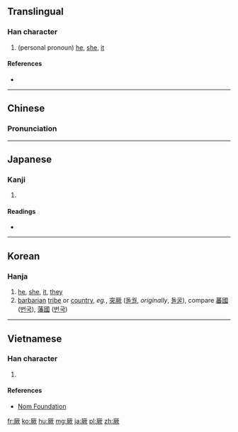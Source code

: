 ==Translingual==

===Han character===
{{Han char|rn=27|rad=厂|as=10|sn=12|four=71282|canj=MTUO|ids=⿸厂欮}}

# (personal pronoun) [[he]], [[she]], [[it]]

====References====
* {{Han ref|kx=0162.220|dkj=02992|dj=0370.080|hdz=10076.130|uh=53A5|ud=21413|bh=B3D6|bd=46038}}

----

==Chinese==
{{zh-forms}}

===Pronunciation===
{{zh-pron
|m=jué
|c=kyut3
|h=pfs=kiâ
|mc=y
|oc=y
|ma=
|cat=pron
}}

----

==Japanese==

===Kanji===
{{ja-kanji|grade=|rs=厂10}}

# {{defn|lang=ja|sort=厂10}}

====Readings====
* {{ja-readings|on=[[けつ]] (ketsu), [[くつ]] (kutsu)|kun=[[その]] (sono), [[それ]] (sore)}}

----

==Korean==

===Hanja===
{{ko-hanja|hangeul=[[궐]], [[굴]]|rv=gwol, gul|mr=kwŏl, kul}}

# [[he]], [[she]], [[it]], [[they]]
# [[barbarian]] [[tribe]] or [[country]], ''eg.'', [[突]][[厥#Korean|厥]] ([[돌궐]], ''originally'', [[돌굴]]), compare [[蕃]][[國]] ([[번국]]), [[藩]][[國]] ([[번국]])

----

==Vietnamese==

===Han character===
{{vi-hantu|[[cột]], [[quyết]]|rs=厂10}}

# {{defn|lang=vi|sort=厂10}}

====References====
* [http://nomfoundation.org/common/nom_details.php?codepoint=53a5 Nom Foundation]

[[fr:厥]]
[[ko:厥]]
[[hu:厥]]
[[mg:厥]]
[[ja:厥]]
[[pl:厥]]
[[zh:厥]]